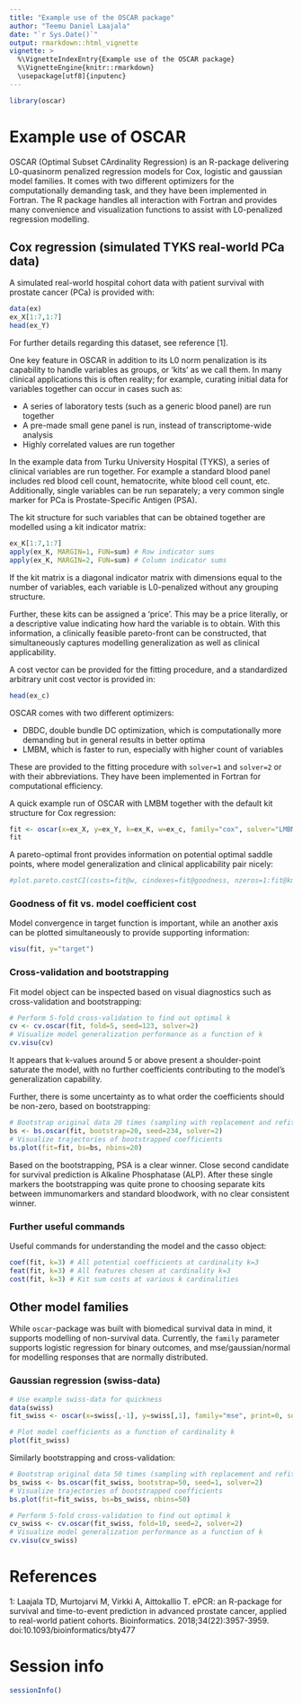 ```yaml
---
title: "Example use of the OSCAR package"
author: "Teemu Daniel Laajala"
date: "`r Sys.Date()`"
output: rmarkdown::html_vignette
vignette: >
  %\VignetteIndexEntry{Example use of the OSCAR package}
  %\VignetteEngine{knitr::rmarkdown}
  \usepackage[utf8]{inputenc}
---
```


```r
library(oscar)
```


# Example use of OSCAR

OSCAR (Optimal Subset CArdinality Regression) is an R-package delivering L0-quasinorm penalized regression models for Cox, logistic and gaussian model families. 
It comes with two different optimizers for the computationally demanding task, and they have been implemented in Fortran.
The R package handles all interaction with Fortran and provides many convenience and visualization functions to assist with L0-penalized regression modelling.

## Cox regression (simulated TYKS real-world PCa data)

A simulated real-world hospital cohort data with patient survival with prostate cancer (PCa) is provided with:
```r
data(ex)
ex_X[1:7,1:7]
head(ex_Y)
```

For further details regarding this dataset, see reference [1].

One key feature in OSCAR in addition to its L0 norm penalization is its capability to handle variables as groups, or 'kits' as we call them. 
In many clinical applications this is often reality; for example, curating initial data for variables together can occur in cases such as:

* A series of laboratory tests (such as a generic blood panel) are run together
* A pre-made small gene panel is run, instead of transcriptome-wide analysis
* Highly correlated values are run together

In the example data from Turku University Hospital (TYKS), a series of clinical variables are run together. 
For example a standard blood panel includes red blood cell count, hematocrite, white blood cell count, etc. 
Additionally, single variables can be run separately; a very common single marker for PCa is Prostate-Specific Antigen (PSA).

The kit structure for such variables that can be obtained together are modelled using a kit indicator matrix:
```r
ex_K[1:7,1:7]
apply(ex_K, MARGIN=1, FUN=sum) # Row indicator sums
apply(ex_K, MARGIN=2, FUN=sum) # Column indicator sums
```

If the kit matrix is a diagonal indicator matrix with dimensions equal to the number of variables, each variable is L0-penalized without any grouping structure.

Further, these kits can be assigned a 'price'. This may be a price literally, or a descriptive value indicating how hard the variable is to obtain. 
With this information, a clinically feasible pareto-front can be constructed, that simultaneously captures modelling generalization as well as clinical applicability.

A cost vector can be provided for the fitting procedure, and a standardized arbitrary unit cost vector is provided in:

```r
head(ex_c)
```

OSCAR comes with two different optimizers: 

* DBDC, double bundle DC optimization, which is computationally more demanding but in general results in better optima
* LMBM, which is faster to run, especially with higher count of variables

These are provided to the fitting procedure with ```solver=1``` and ```solver=2``` or with their abbreviations. They have been implemented in Fortran for computational efficiency.

A quick example run of OSCAR with LMBM together with the default kit structure for Cox regression:

```r
fit <- oscar(x=ex_X, y=ex_Y, k=ex_K, w=ex_c, family="cox", solver="LMBM")
fit
```

A pareto-optimal front provides information on potential optimal saddle points, where model generalization and clinical applicability pair nicely:

```r
#plot.pareto.costCI(costs=fit@w, cindexes=fit@goodness, nzeros=1:fit@kmax)
```

### Goodness of fit vs. model coefficient cost

Model convergence in target function is important, while an another axis can be plotted simultaneously to provide supporting information:

```r

visu(fit, y="target")

```

### Cross-validation and bootstrapping

Fit model object can be inspected based on visual diagnostics such as cross-validation and bootstrapping:

```r
# Perform 5-fold cross-validation to find out optimal k
cv <- cv.oscar(fit, fold=5, seed=123, solver=2)
# Visualize model generalization performance as a function of k
cv.visu(cv)
```

It appears that k-values around 5 or above present a shoulder-point saturate the model, with no further coefficients contributing to the model's generalization capability. 

Further, there is some uncertainty as to what order the coefficients should be non-zero, based on bootstrapping:

```r
# Bootstrap original data 20 times (sampling with replacement and refitting)
bs <- bs.oscar(fit, bootstrap=20, seed=234, solver=2)
# Visualize trajectories of bootstrapped coefficients
bs.plot(fit=fit, bs=bs, nbins=20)

```

Based on the bootstrapping, PSA is a clear winner. Close second candidate for survival prediction is Alkaline Phosphatase (ALP). 
After these single markers the bootstrapping was quite prone to choosing separate kits between immunomarkers and standard bloodwork, with no clear consistent winner.

### Further useful commands

Useful commands for understanding the model and the casso object:

```r

coef(fit, k=3) # All potential coefficients at cardinality k=3
feat(fit, k=3) # All features chosen at cardinality k=3
cost(fit, k=3) # Kit sum costs at various k cardinalities

```

## Other model families

While ```oscar```-package was built with biomedical survival data in mind, it supports modelling of non-survival data. Currently, the ```family``` parameter supports logistic regression for binary outcomes, and mse/gaussian/normal for modelling responses that are normally distributed.

### Gaussian regression (swiss-data)

```r

# Use example swiss-data for quickness
data(swiss)
fit_swiss <- oscar(x=swiss[,-1], y=swiss[,1], family="mse", print=0, solver=2)

# Plot model coefficients as a function of cardinality k
plot(fit_swiss) 
```

Similarly bootstrapping and cross-validation:

```r
# Bootstrap original data 50 times (sampling with replacement and refitting)
bs_swiss <- bs.oscar(fit_swiss, bootstrap=50, seed=1, solver=2)
# Visualize trajectories of bootstrapped coefficients
bs.plot(fit=fit_swiss, bs=bs_swiss, nbins=50)
```

```r
# Perform 5-fold cross-validation to find out optimal k
cv_swiss <- cv.oscar(fit_swiss, fold=10, seed=2, solver=2)
# Visualize model generalization performance as a function of k
cv.visu(cv_swiss)
```


# References

1: Laajala TD, Murtojarvi M, Virkki A, Aittokallio T. ePCR: an R-package for survival and time-to-event prediction in advanced prostate cancer, applied to real-world patient cohorts. Bioinformatics. 2018;34(22):3957-3959. doi:10.1093/bioinformatics/bty477

# Session info
```r
sessionInfo()
```